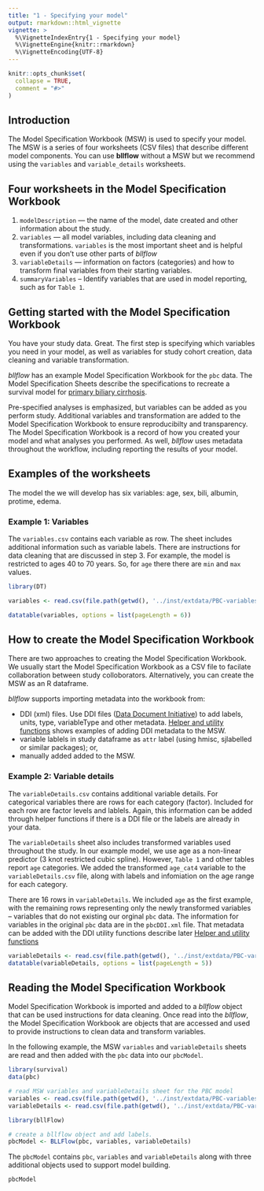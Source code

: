 ```yaml
---
title: "1 - Specifying your model"
output: rmarkdown::html_vignette
vignette: >
  %\VignetteIndexEntry{1 - Specifying your model}
  %\VignetteEngine{knitr::rmarkdown}
  %\VignetteEncoding{UTF-8}
---
```


```r
knitr::opts_chunk$set(
  collapse = TRUE,
  comment = "#>"
)
```
## Introduction
The Model Specification Workbook (MSW) is used to specify your model. The MSW is 
a series of four worksheets (CSV files) that describe different model components. 
You can use __bllflow__ without a MSW but we recommend using the 
`variables` and `variable_details` worksheets. 
 
## Four worksheets in the Model Specification Workbook
1) `modelDescription` --- the name of the model, date created and other 
information about the study.
1) `variables` --- all model variables, including data cleaning and 
transformations. `variables` is the most important sheet and is helpful even if you don't use other parts of _bllflow_
1) `variableDetails` --- information on factors (categories) and how to transform
 final variables from their starting variables. 
1) `summaryVariables` -- Identify variables that are used in model reporting, such as 
for `Table 1`. 

## Getting started with the Model Specification Workbook
You have your study data. Great. The first step is specifying which variables you 
need in your model, as well as variables for study cohort creation, data cleaning and variable transformation. 

_bllflow_ has an example Model Specification Workbook for the `pbc` data. The Model Specification Sheets describe the specifications to recreate a survival model for [primary biliary cirrhosis](https://aasldpubs.onlinelibrary.wiley.com/doi/pdf/10.1002/hep.1840100102). 

Pre-specified analyses is emphasized, but variables can be added as you perform study. Additional variables and transformation are added to the Model Specification Workbook to ensure reproducibilty and transparency. The Model Specification Workbook is a record of how you created your model and what analyses you performed. As well, _bllflow_ uses metadata throughout the workflow, including reporting the results of your model. 

## Examples of the worksheets
The model the we will develop has six variables: age, sex, bili, albumin, protime, edema. 

### Example 1: Variables
The `variables.csv` contains each variable as row. The sheet includes additional information such as variable labels. There are instructions for data cleaning that are discussed in step 3. For example, the model is restricted to ages 40 to 70 years. So, for `age` there there are `min` and `max` values. 

```r
library(DT)

variables <- read.csv(file.path(getwd(), '../inst/extdata/PBC-variables.csv'))

datatable(variables, options = list(pageLength = 6))
```

## How to create the Model Specification Workbook
There are two approaches to creating the Model Specification Workbook. We usually start the Model Specification Workbook as a CSV file to facilate collaboration between study colloborators. Alternatively, you can create the MSW as an R dataframe.

_bllflow_ supports importing metadata into the workbook from:

- DDI (xml) files. Use DDI files ([Data Document Initiative](https://www.ddialliance.org)) to add labels, units, type, variableType and other metadata. [Helper and utility functions](vignettes/i_helper_functions.Rmd) shows examples of adding DDI metadata to the MSW. 
- variable lablels in study dataframe as `attr` label (using hmisc, sjlabelled or
similar packages); or,
- manually added added to the MSW.

### Example 2: Variable details
The `variableDetails.csv` contains additional variable details. For categorical variables there are rows for each category (factor). Included for each row are factor levels and lablels. Again, this information can be added through helper functions if there is a DDI file or the labels are already in your data. 

The `variableDetails` sheet also includes transformed variables used throughout the study. In our example model, we use age as a non-linear predictor (3 knot restricted cubic spline). However, `Table 1` and other tables report `age` categories. We added the transformed `age_cat4` variable to the `variableDetails.csv` file, along with labels and infomiation on the age range for each category. 

There are 16 rows in `variableDetails`. We included `age` as the first example, with the remaining rows representing only the newly transformed variables -- variables that do not existing our orginal `pbc` data. The information for variables in the original `pbc` data are in the `pbcDDI.xml` file. That metadata can be added with the DDI utility functions describe later [Helper and utility functions](vignettes/i_helper_functions.Rmd)

```r
variableDetails <- read.csv(file.path(getwd(), '../inst/extdata/PBC-variableDetails.csv'))
datatable(variableDetails, options = list(pageLength = 5))
```

## Reading the Model Specification Workbook
Model Specification Workbook is imported and added to a _bllflow_ object that can be used instructions for data cleaning. Once read into the _bllflow_, the Model Specification Workbook are objects that are accessed and used to provide instructions to clean data and transform variables. 

In the following example, the MSW `variables` and `variableDetails` sheets are read and then added with the `pbc` data into our `pbcModel`.
```r
library(survival)
data(pbc)

# read MSW variables and variableDetails sheet for the PBC model
variables <- read.csv(file.path(getwd(), '../inst/extdata/PBC-variables.csv'))
variableDetails <- read.csv(file.path(getwd(), '../inst/extdata/PBC-variableDetails.csv'))

library(bllFlow)

# create a bllflow object and add labels.
pbcModel <- BLLFlow(pbc, variables, variableDetails)
```
The `pbcModel` contains `pbc`, `variables` and `variableDetails` along with three additional objects used to support model building.
```r
pbcModel
```